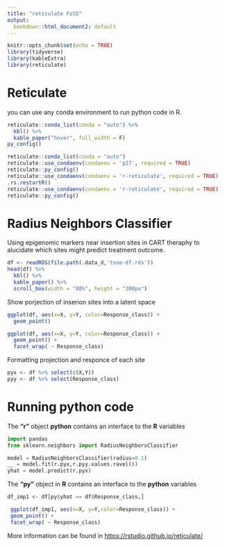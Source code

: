 ```yaml
---
title: "reticulate FotD"
output:
  bookdown::html_document2: default
---
```



<!-- <style type="text/css"> -->
<!-- .main-container { -->
<!--   max-width: 70% !important; -->
<!--   margin: auto; -->
<!-- } -->
<!-- </style> -->



```r
knitr::opts_chunk$set(echo = TRUE)
library(tidyverse)
library(kableExtra)
library(reticulate)
```


# Reticulate

you can use any conda environment to run python code in R.

```r
reticulate::conda_list(conda = "auto") %>%
  kbl() %>%
  kable_paper("hover", full_width = F)
py_config()
```

```r
reticulate::conda_list(conda = "auto")
reticulate::use_condaenv(condaenv = 'p27', required = TRUE)
reticulate::py_config()
reticulate::use_condaenv(condaenv = 'r-reticulate', required = TRUE)
.rs.restartR()
reticulate::use_condaenv(condaenv = 'r-reticulate', required = TRUE)
reticulate::py_config()
```

# Radius Neighbors Classifier

Using epigenomic markers near insertion sites in CART theraphy to alucidate which sites
might predict treatment outcome.

```r
df <- readRDS(file.path(.data_d,'tsne-df.rds'))
head(df) %>%
  kbl() %>%
  kable_paper() %>%
  scroll_box(width = "80%", height = "200px")
```

Show porjection of inserion sites into a latent space
```r
ggplot(df, aes(x=X, y=Y, color=Response_class)) +
  geom_point()
```

```r
ggplot(df, aes(x=X, y=Y, color=Response_class)) +
  geom_point() +
  facet_wrap( ~ Response_class)
```

Formatting projection and responce of each site
```r
pyx <- df %>% select(c(X,Y))
pyy <- df %>% select(Response_class)
```

# Running python code

The __"r"__ object __python__ contains an interface to the __R__ variables

```python
import pandas
from sklearn.neighbors import RadiusNeighborsClassifier

model = RadiusNeighborsClassifier(radius=0.1)
__ = model.fit(r.pyx,r.pyy.values.ravel())
yhat = model.predict(r.pyx)
```

The __"py"__ object in __R__ contains an interface to the __python__ variables

```r
df_imp1 <- df[py$yhat == df$Response_class,]

 ggplot(df_imp1, aes(x=X, y=Y,color=Response_class)) +
 geom_point() +
 facet_wrap( ~ Response_class)
```

More information can be found in <https://rstudio.github.io/reticulate/>